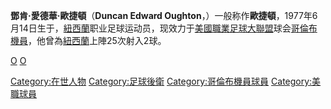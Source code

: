 {{Football player infobox| playername= 歐捷頓
| fullname = Duncan Edward Oughton
| nickname = 
| image = [[File:Duncan_Oughton_2010.jpg|180px]]
| dateofbirth = {{birth date and age|1977|6|14}}
| cityofbirth = {{tsl|en|Karori||卡羅里}} 
| countryofbirth = [[紐西蘭|紐西蘭]]
| height = {{height|ft=5|in=9}}
| currentclub  = [[哥倫布機員|哥倫布機員]]
| clubnumber = 8
| position = 後衛/中場
| youthyears = -1997<br/>1997-2000
| youthclubs = [[奧塔哥大學|奧塔哥大學]]<br/>[[加州州立大學富勒頓分校|加州大富樂頓分校]]
| years = 2001-
| clubs = [[哥倫布機員|哥倫布機員]]
| caps(goals) = 133 (33
| nationalyears = 2002-
| nationalteam = [[紐西蘭國家足球隊|紐西蘭]]
| nationalcaps(goals) = 25 (2)
| pcupdate = 23 June, 2008
| ntupdate = 23 June, 2008
}}
'''鄧肯·愛德華·歐捷頓'''（'''Duncan Edward Oughton'''，{{bd|1977年|6月14日|catidx=}}）一般称作'''歐捷頓'''，1977年6月14日生于{{tsl|en|Karori||卡羅里}}，[[紐西蘭|紐西蘭]]职业足球运动员，现效力于[[美國職業足球大聯盟|美國職業足球大聯盟]]球会[[哥倫布機員|哥倫布機員]]，他曾為[[紐西蘭國家足球隊|紐西蘭]]上陣25次射入2球。


{{DEFAULTSORT:Oughton, Duncan}}
[[category:1977年出生|O]]
[[Category:在世人物|Category:在世人物]]
[[分類:紐西蘭足球運動員|O]]
[[Category:足球後衛|Category:足球後衛]]
[[Category:哥倫布機員球員|Category:哥倫布機員球員]]
[[Category:美職球員|Category:美職球員]]